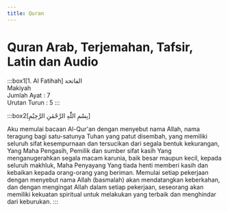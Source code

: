 ```yaml
---
title: Quran
---
```


# Quran Arab, Terjemahan, Tafsir, Latin dan Audio

:::box1[1. Al Fatihah]
الفاتحة\
Makiyah\
Jumlah Ayat : 7\
Urutan Turun : 5
:::

:::box2[بِسْمِ اللّٰهِ الرَّحْمٰنِ الرَّحِيْمِ]

Aku memulai bacaan Al-Qur'an dengan menyebut nama Allah, nama teragung bagi satu-satunya Tuhan yang patut disembah, yang memiliki seluruh sifat kesempurnaan dan tersucikan dari segala bentuk kekurangan, Yang Maha Pengasih, Pemilik dan sumber sifat kasih Yang menganugerahkan segala macam karunia, baik besar maupun kecil, kepada seluruh makhluk, Maha Penyayang Yang tiada henti memberi kasih dan kebaikan kepada orang-orang yang beriman. Memulai setiap pekerjaan dengan menyebut nama Allah (basmalah) akan mendatangkan keberkahan, dan dengan mengingat Allah dalam setiap pekerjaan, seseorang akan memiliki kekuatan spiritual untuk melakukan yang terbaik dan menghindar dari keburukan.
:::

